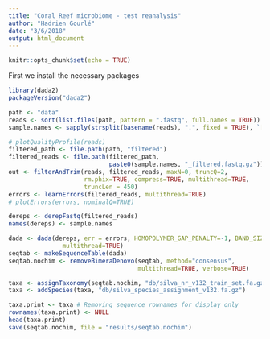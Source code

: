 ```yaml
---
title: "Coral Reef microbiome - test reanalysis"
author: "Hadrien Gourlé"
date: "3/6/2018"
output: html_document
---
```


```r
knitr::opts_chunk$set(echo = TRUE)
```

First we install the necessary packages

```r
library(dada2)
packageVersion("dada2")
```

```r
path <- "data"
reads <- sort(list.files(path, pattern = ".fastq", full.names = TRUE))
sample.names <- sapply(strsplit(basename(reads), ".", fixed = TRUE), `[`, 1)
```

```r
# plotQualityProfile(reads)
filtered_path <- file.path(path, "filtered")
filtered_reads <- file.path(filtered_path,
                            paste0(sample.names, "_filtered.fastq.gz"))
out <- filterAndTrim(reads, filtered_reads, maxN=0, truncQ=2,
                     rm.phix=TRUE, compress=TRUE, multithread=TRUE,
                     truncLen = 450)
errors <- learnErrors(filtered_reads, multithread=TRUE)
# plotErrors(errors, nominalQ=TRUE)
```

```r
dereps <- derepFastq(filtered_reads)
names(dereps) <- sample.names
```

```r
dada <- dada(dereps, err = errors, HOMOPOLYMER_GAP_PENALTY=-1, BAND_SIZE=32,
               multithread=TRUE)
seqtab <- makeSequenceTable(dada)
seqtab.nochim <- removeBimeraDenovo(seqtab, method="consensus",
                                    multithread=TRUE, verbose=TRUE)
```

```r
taxa <- assignTaxonomy(seqtab.nochim, "db/silva_nr_v132_train_set.fa.gz", multithread=TRUE)
taxa <- addSpecies(taxa, "db/silva_species_assignment_v132.fa.gz")
```

```r
taxa.print <- taxa # Removing sequence rownames for display only
rownames(taxa.print) <- NULL
head(taxa.print)
save(seqtab.nochim, file = "results/seqtab.nochim")
```
